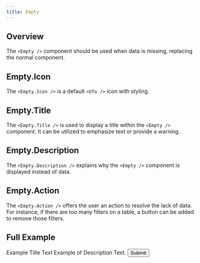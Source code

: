 ```yaml
---
title: Empty
---
```



## Overview

The `<Empty />` component should be used when data is missing, replacing the normal component.


## Empty.Icon

The `<Empty.Icon />` is a default `<Ufo />` icon with styling. 


## Empty.Title

The `<Empty.Title />` is used to display a title within the `<Empty />` component. It can be utilized to emphasize text or provide a warning. 


## Empty.Description

The `<Empty.Description />` explains why the `<Empty />` component is displayed instead of data.


## Empty.Action

The `<Empty.Action />` offers the user an action to resolve the lack of data. For instance, if there are too many filters on a table, a button can be added to remove those filters.


## Full Example

<RenderComponentWithSnippet>
  <Row>
    <Empty>
      <Empty.Icon />
      <Empty.Title>Example Title Text</Empty.Title>
      <Empty.Description>Example of Description Text.</Empty.Description>
      <Empty.Actions>
        <Button>
            <BookBookmark /> 
            Submit
        </Button>
      </Empty.Actions>
    </Empty>
  </Row>
</RenderComponentWithSnippet>
